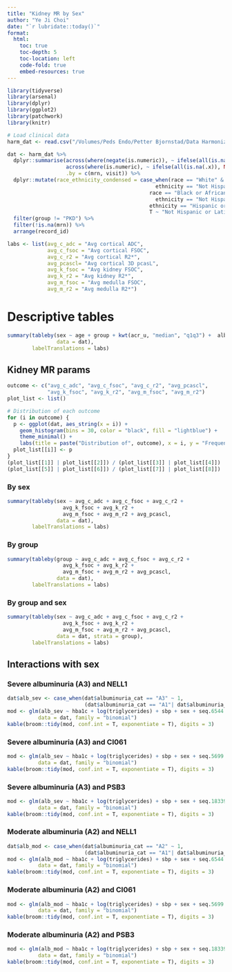 ```yaml
---
title: "Kidney MR by Sex"
author: "Ye Ji Choi"
date: "`r lubridate::today()`"
format: 
  html:
    toc: true
    toc-depth: 5
    toc-location: left
    code-fold: true
    embed-resources: true
---
```


```r
library(tidyverse)
library(arsenal)
library(dplyr)
library(ggplot2)
library(patchwork)
library(knitr)
```

```r
# Load clinical data
harm_dat <- read.csv("/Volumes/Peds Endo/Petter Bjornstad/Data Harmonization/Data Clean/soma_harmonized_dataset.csv", na.strings = "")

dat <- harm_dat %>% 
  dplyr::summarise(across(where(negate(is.numeric)), ~ ifelse(all(is.na(.x)), NA_character_, last(na.omit(.x)))),
                   across(where(is.numeric), ~ ifelse(all(is.na(.x)), NA_real_, mean(.x, na.rm = TRUE))),
                   .by = c(mrn, visit)) %>%
  dplyr::mutate(race_ethnicity_condensed = case_when(race == "White" & 
                                                ethnicity == "Not Hispanic or Latino" ~ "Not Hispanic or Latino White",
                                              race == "Black or African American" & 
                                                ethnicity == "Not Hispanic or Latino" ~ "Not Hispanic or Latino Black",
                                              ethnicity == "Hispanic or Latino" ~ "Hispanic or Latino",
                                              T ~ "Not Hispanic or Latino Other")) %>%
  filter(group != "PKD") %>%
  filter(!is.na(mrn)) %>%
  arrange(record_id)

labs <- list(avg_c_adc = "Avg cortical ADC",
             avg_c_fsoc = "Avg cortical FSOC",
             avg_c_r2 = "Avg cortical R2*",
             avg_pcascl= "Avg cortical 3D pcasL",
             avg_k_fsoc = "Avg kidney FSOC",
             avg_k_r2 = "Avg kidney R2*",
             avg_m_fsoc = "Avg medulla FSOC",
             avg_m_r2 = "Avg medulla R2*")
```
# Descriptive tables
```r
summary(tableby(sex ~ age + group + kwt(acr_u, "median", "q1q3") +  albuminuria_cat + sbp + dbp + map + kwt(hba1c, "median", "q1q3") ,
                data = dat),
        labelTranslations = labs)
```

## Kidney MR params

```r
outcome <- c("avg_c_adc", "avg_c_fsoc", "avg_c_r2", "avg_pcascl",
             "avg_k_fsoc", "avg_k_r2", "avg_m_fsoc", "avg_m_r2")
plot_list <- list()

# Distribution of each outcome
for (i in outcome) {
  p <- ggplot(dat, aes_string(x = i)) + 
    geom_histogram(bins = 30, color = "black", fill = "lightblue") +
    theme_minimal() +
    labs(title = paste("Distribution of", outcome), x = i, y = "Frequency")
  plot_list[[i]] <- p
}
(plot_list[[1]] | plot_list[[2]]) / (plot_list[[3]] | plot_list[[4]])
(plot_list[[5]] | plot_list[[6]]) / (plot_list[[7]] | plot_list[[8]])
```

### By sex

```r
summary(tableby(sex ~ avg_c_adc + avg_c_fsoc + avg_c_r2 +
                  avg_k_fsoc + avg_k_r2 +
                  avg_m_fsoc + avg_m_r2 + avg_pcascl,
                data = dat),
        labelTranslations = labs)
```

### By group

```r
summary(tableby(group ~ avg_c_adc + avg_c_fsoc + avg_c_r2 +
                  avg_k_fsoc + avg_k_r2 +
                  avg_m_fsoc + avg_m_r2 + avg_pcascl,
                data = dat),
        labelTranslations = labs)
```

### By group and sex
```r
summary(tableby(sex ~ avg_c_adc + avg_c_fsoc + avg_c_r2 +
                  avg_k_fsoc + avg_k_r2 +
                  avg_m_fsoc + avg_m_r2 + avg_pcascl,
                data = dat, strata = group),
        labelTranslations = labs)
```


## Interactions with sex

### Severe albuminuria (A3) and NELL1
```r
dat$alb_sev <- case_when(dat$albuminuria_cat == "A3" ~ 1,
                         (dat$albuminuria_cat == "A1"| dat$albuminuria_cat == "A2") ~ 0)
mod <- glm(alb_sev ~ hba1c + log(triglycerides) + sbp + sex + seq.6544.33 + sex*seq.6544.33,
          data = dat, family = "binomial")
kable(broom::tidy(mod, conf.int = T, exponentiate = T), digits = 3)
```

### Severe albuminuria (A3) and CI061
```r
mod <- glm(alb_sev ~ hba1c + log(triglycerides) + sbp + sex + seq.5699.19 + sex*seq.5699.19,
          data = dat, family = "binomial")
kable(broom::tidy(mod, conf.int = T, exponentiate = T), digits = 3)
```

### Severe albuminuria (A3) and PSB3
```r
mod <- glm(alb_sev ~ hba1c + log(triglycerides) + sbp + sex + seq.18339.207 + sex*seq.18339.207,
          data = dat, family = "binomial")
kable(broom::tidy(mod, conf.int = T, exponentiate = T), digits = 3)
```

### Moderate albuminuria (A2) and NELL1
```r
dat$alb_mod <- case_when(dat$albuminuria_cat == "A2" ~ 1,
                         (dat$albuminuria_cat == "A1"| dat$albuminuria_cat == "A3") ~ 0)
mod <- glm(alb_mod ~ hba1c + log(triglycerides) + sbp + sex + seq.6544.33 + sex*seq.6544.33,
          data = dat, family = "binomial")
kable(broom::tidy(mod, conf.int = T, exponentiate = T), digits = 3)
```

### Moderate albuminuria (A2) and CI061
```r
mod <- glm(alb_mod ~ hba1c + log(triglycerides) + sbp + sex + seq.5699.19 + sex*seq.5699.19,
          data = dat, family = "binomial")
kable(broom::tidy(mod, conf.int = T, exponentiate = T), digits = 3)
```

### Moderate albuminuria (A2) and PSB3
```r
mod <- glm(alb_mod ~ hba1c + log(triglycerides) + sbp + sex + seq.18339.207 + sex*seq.18339.207,
          data = dat, family = "binomial")
kable(broom::tidy(mod, conf.int = T, exponentiate = T), digits = 3)
```